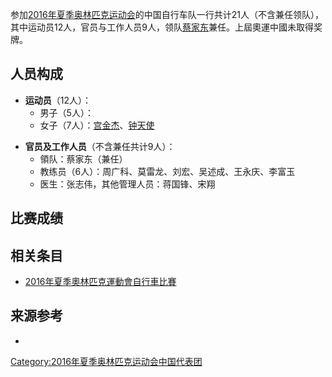 {{unreferenced|time=2016-08-20T04:38:27+00:00}}
{{奥运中国代表团参赛项目表
|年份=2016年
|比赛项目=自行车
|项目符号文件名称=
|金牌数=1
|银牌数=1
|铜牌数=/
|奖牌总数=/
}}

参加[[2016年夏季奥林匹克运动会|2016年夏季奥林匹克运动会]]的中国自行车队一行共计21人（不含兼任领队），其中运动员12人，官员与工作人员9人，领队[[蔡家东|蔡家东]]兼任。上屆奧運中國未取得奖牌。

== 人员构成 ==
*'''运动员'''（12人）：
**男子（5人）： 
**女子（7人）：[[宫金杰|宫金杰]]、[[钟天使|钟天使]]

*'''官员及工作人员'''（不含兼任共计9人）：
**領队：蔡家东（兼任）
**教练员（6人）：周广科、莫雷龙、刘宏、吴述成、王永庆、李富玉
**医生：张志伟，其他管理人员：蒋国锋、宋翔

== 比赛成绩 ==

== 相关条目 ==
* [[2016年夏季奧林匹克運動會自行車比賽|2016年夏季奧林匹克運動會自行車比賽]]

== 来源参考 ==
<references />
*  
{{2016年夏季奥林匹克运动会中国代表团参赛项目}}

[[Category:2016年夏季奥林匹克运动会中国代表团|Category:2016年夏季奥林匹克运动会中国代表团]]